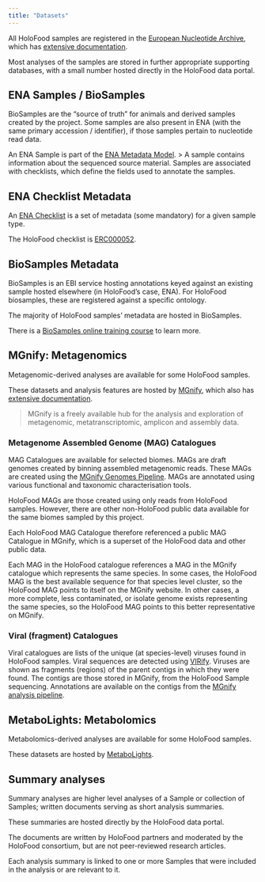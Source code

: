```yaml
---
title: "Datasets"
---
```


All HoloFood samples are registered in the [European Nucleotide Archive](https://ebi.ac.uk/ena), 
which has [extensive documentation](https://ena-docs.readthedocs.io/).

Most analyses of the samples are stored in further appropriate supporting databases, 
with a small number hosted directly in the HoloFood data portal.

## ENA Samples / BioSamples
BioSamples are the "source of truth" for animals and derived samples created by the project.
Some samples are also present in ENA (with the same primary accession / identifier), if those samples pertain to nucleotide read data.

An ENA Sample is part of the [ENA Metadata Model](https://ena-docs.readthedocs.io/en/latest/submit/general-guide/metadata.html#metadata-model).
> A sample contains information about the sequenced source material. Samples are associated with checklists, which define the fields used to annotate the samples.

## ENA Checklist Metadata
An [ENA Checklist](https://ena-docs.readthedocs.io/en/latest/retrieval/ena-project.html?highlight=checklist#sample-checklists) 
is a set of metadata (some mandatory) for a given sample type.

The HoloFood checklist is [ERC000052](https://www.ebi.ac.uk/ena/browser/view/ERC000052).

## BioSamples Metadata
BioSamples is an EBI service hosting annotations keyed against an existing sample hosted elsewhere (in HoloFood's case, ENA).
For HoloFood biosamples, these are registered against a specific ontology.

The majority of HoloFood samples' metadata are hosted in BioSamples.

There is a [BioSamples online training course](https://www.ebi.ac.uk/training/online/courses/biosamples-quick-tour/what-is-biosamples)
to learn more.

## MGnify: Metagenomics
Metagenomic-derived analyses are available for some HoloFood samples.

These datasets and analysis features are hosted by [MGnify](https://ebi.ac.uk/metagenomics), which also has [extensive documentation](https://docs.mgnify.org/).

> MGnify is a freely available hub for the analysis and exploration of metagenomic, metatranscriptomic, amplicon and assembly data.

### Metagenome Assembled Genome (MAG) Catalogues
MAG Catalogues are available for selected biomes.
MAGs are draft genomes created by binning assembled metagenomic reads.
These MAGs are created using the [MGnify Genomes Pipeline](https://github.com/EBI-Metagenomics/genomes-pipeline).
MAGs are annotated using various functional and taxonomic characterisation tools.

HoloFood MAGs are those created using only reads from HoloFood samples.
However, there are other non-HoloFood public data available for the same biomes sampled by this project.

Each HoloFood MAG Catalogue therefore referenced a public MAG Catalogue in MGnify,
which is a superset of the HoloFood data and other public data.

Each MAG in the HoloFood catalogue references a MAG in the MGnify catalogue which represents the same species.
In some cases, the HoloFood MAG is the best available sequence for that species level cluster, so the HoloFood MAG
points to itself on the MGnify website.
In other cases, a more complete, less contaminated, or isolate genome exists representing the same species,
so the HoloFood MAG points to this better representative on MGnify.

### Viral (fragment) Catalogues
Viral catalogues are lists of the unique (at species-level) viruses found in HoloFood samples.
Viral sequences are detected using [VIRify](https://github.com/EBI-Metagenomics/emg-viral-pipeline).
Viruses are shown as fragments (regions) of the parent contigs in which they were found.
The contigs are those stored in MGnify, from the HoloFood Sample sequencing.
Annotations are available on the contigs from the [MGnify analysis pipeline](https://github.com/EBI-Metagenomics/pipeline-v5).

## MetaboLights: Metabolomics
Metabolomics-derived analyses are available for some HoloFood samples.

These datasets are hosted by [MetaboLights](https://www.ebi.ac.uk/metabolights/).

## Summary analyses
Summary analyses are higher level analyses of a Sample or collection of Samples; 
written documents serving as short analysis summaries.

These summaries are hosted directly by the HoloFood data portal.

The documents are written by HoloFood partners and moderated by the HoloFood consortium, 
but are not peer-reviewed research articles.

Each analysis summary is linked to one or more Samples that were included in the analysis or are relevant to it.